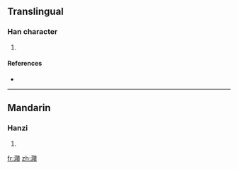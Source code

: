 ==Translingual==

===Han character===
{{Han char|rn=85|rad=水|as=15|sn=18|four=3518<sub>6</sub>|canj=水弓中金 (ENLC)}}

# {{defn|Han|sort=水15}}

====References====
* {{Han ref|kx=0658.040|dkj=18561|hdz=31774.090|uh=6FFB|ud=28667|bh=EFF4|bd=61428}}

----

==Mandarin==

===Hanzi===
{{cmn-hanzi|pin=[[duì]] ([[dui4]]), [[wěi]] ([[wei3]])|wg=tui<sup>4</sup>, wei<sup>3</sup>}}

# {{defn|Mandarin}}

[[fr:濻]]
[[zh:濻]]